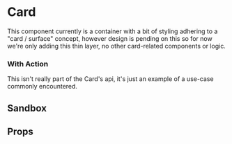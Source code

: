 
# Card

This component currently is a container with a bit of styling adhering to a "card / surface" concept, however design is pending on this so for now we're only adding this thin layer, no other card-related components or logic.

<Canvas withSource="open">
    <Story id="components-card--basic" />
</Canvas>

### With Action

This isn't really part of the Card's api, it's just an example of a use-case commonly encountered.

<Canvas>
    <Story id="components-card--with-action-horizontal" />
</Canvas>

## Sandbox
<Story id="components-card--sandbox" />

## Props

<div class="hidden">
    <Primary />
</div>

<ArgsTable story={PRIMARY_STORY} />
